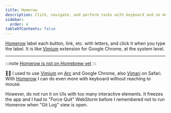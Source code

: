 ```yaml
---
title: Homerow
description: Click, navigate, and perform tasks with keyboard and no mouse.
sidebar:
  order: 4
tableOfContents: false
---
```


[Homerow](https://www.homerow.app/) label each button, link, etc. with letters,
and click it when you type the label.
It is like [Vimium](https://chromewebstore.google.com/detail/vimium/dbepggeogbaibhgnhhndojpepiihcmeb)
extension for Google Chrome, at the system level.


<Tabs>
  <TabItem label="Download">
    <DownloadCard url="https://www.homerow.app/" />
  </TabItem>
</Tabs>

---

:::note
[Homerow is not on Homebrew yet](https://github.com/nchudleigh/homerow/issues/29)
:::

👨‍💻 I used to use [Vimium](https://chromewebstore.google.com/detail/vimium/dbepggeogbaibhgnhhndojpepiihcmeb) on [Arc](https://arc.net/) and Google Chrome,
also [Vimari](https://apps.apple.com/app/vimari/id1480933944) on Safari.
With [Homerow](https://www.homerow.app/) I can do even more with keyboard without reaching to mouse.

However, do not run it on UIs with too many interactive elements.
It freezes the app and I had to "Force Quit" WebStorm before I remembered not to
run Homerow when "Git Log" view is open.

